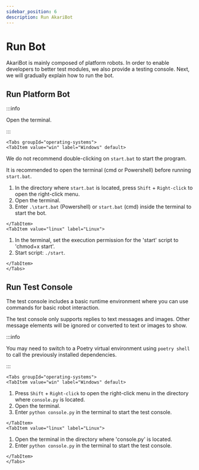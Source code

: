 ```yaml
---
sidebar_position: 6
description: Run AkariBot
---
```



# Run Bot

AkariBot is mainly composed of platform robots. In order to enable developers to better test modules, we also provide a testing console. Next, we will gradually explain how to run the bot.

## Run Platform Bot

:::info

Open the terminal.

:::

```mdx-code-block
<Tabs groupId="operating-systems">
<TabItem value="win" label="Windows" default>
```

We do not recommend double-clicking on `start.bat` to start the program.

It is recommended to open the terminal (cmd or Powershell) before running `start.bat`.

1.  In the directory where `start.bat` is located,  press `Shift` + `Right-click` to open the right-click menu.
2.  Open the terminal.
3.  Enter `.\start.bat` (Powershell) or `start.bat` (cmd) inside the terminal to start the bot.

```mdx-code-block
</TabItem>
<TabItem value="linux" label="Linux">
```

1.  In the terminal, set the execution permission for the 'start' script to 'chmod+x start'.
2.  Start script: `./start`.

```mdx-code-block
</TabItem>
</Tabs>
```

## Run Test Console

The test console includes a basic runtime environment where you can use commands for basic robot interaction.

The test console only supports replies to text messages and images. Other message elements will be ignored or converted to text or images to show.

:::info

You may need to switch to a Poetry virtual environment using `poetry shell` to call the previously installed dependencies.

:::

```mdx-code-block
<Tabs groupId="operating-systems">
<TabItem value="win" label="Windows" default>
```

1.  Press `Shift` + `Right-click` to open the right-click menu in the directory where `console.py` is located.
2.  Open the terminal.
3.  Enter `python console.py` in the terminal to start the test console.

```mdx-code-block
</TabItem>
<TabItem value="linux" label="Linux">
```

1.  Open the terminal in the directory where 'console.py' is located.
2.  Enter `python console.py` in the terminal to start the test console.

```mdx-code-block
</TabItem>
</Tabs>
```
